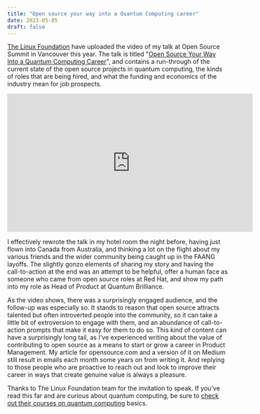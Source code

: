 ```yaml
---
title: "Open source your way into a Quantum Computing career"
date: 2023-05-05
draft: false
---
```


[The Linux Foundation](https://www.linuxfoundation.org) have uploaded the video of my talk at Open Source Summit in Vancouver this year. The talk is titled "[Open Source Your Way Into a Quantum Computing Career](https://youtu.be/sXDva9Etw5A)", and contains a run-through of the current state of the open source projects in quantum computing, the kinds of roles that are being hired, and what the funding and economics of the industry mean for job prospects. 

<iframe width="560" height="315" src="https://www.youtube.com/embed/sXDva9Etw5A?si=7B7PYtU_DhW1LZhI" title="YouTube video player" frameborder="0" allow="accelerometer; autoplay; clipboard-write; encrypted-media; gyroscope; picture-in-picture; web-share" referrerpolicy="strict-origin-when-cross-origin" allowfullscreen></iframe>

I effectively rewrote the talk in my hotel room the night before, having just flown into Canada from Australia, and thinking a lot on the flight about my various friends and the wider community being caught up in the FAANG layoffs. The slightly gonzo elements of sharing my story and having the call-to-action at the end was an attempt to be helpful, offer a human face as someone who came from open source roles at Red Hat, and show my path into my role as Head of Product at Quantum Brilliance.

As the video shows, there was a surprisingly engaged audience, and the follow-up was especially so. It stands to reason that open source attracts talented but often introverted people into the community, so it can take a little bit of extroversion to engage with them, and an abundance of call-to-action prompts that make it easy for them to do so. This kind of content can have a surprisingly long tail, as I've experienced writing about the value of contributing to open source as a means to start or grow a career in Product Management. My article for opensource.com and a version of it on Medium still result in emails each month some years on from writing it. And replying to those people who are proactive to reach out and look to improve their career in ways that create genuine value is always a pleasure. 

Thanks to The Linux Foundation team for the invitation to speak. If you've read this far and are curious about quantum computing, be sure to [check out their courses on quantum computing](https://training.linuxfoundation.org/full-catalog/?_sft_product_type=training&_sft_technology=qc) basics.

